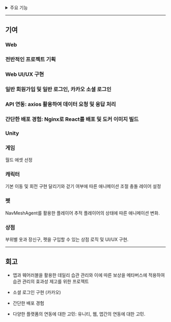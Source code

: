 

<details>
<summary>주요 기능</summary>

### Web

Web에서는 게임을 하기 위한 회원가입, 로그인, 게임 소개 등의 기능을 제공.

<br />

### 모바일

앱: 사용자의 하루 목표 설정, 웨어러블 워치를 통하여 헬스 데이터 취득, 미션 달성 및 보상 획득 기능 제공.<br />

웨어러블: 운동 선택 및 측정 기능. 측정 후 운동 시간 및 칼로리 소모량 확인

<br />

### 게임

커스터 마이징: 유저 맞춤형

게이미피케이션: 카테고리 별 랭킹 확인, 앱 미션을 통한 캐릭터 외형 5단계 변화 및 캐릭터 스탯 변화, 앱의 보상을 통한 다양한 상품 구매, 스탯 기반의 PVP 대결, 카메라 기능,

</details>

---

## 기여

### Web

### 전반적인 프로젝트 기획

### Web UI/UX 구현

### 일반 회원가입 및 일반 로그인, 카카오 소셜 로그인

### API 연동: axios 활용하여 데이터 요청 및 응답 처리

### 간단한 배포 경험: Nginx로 React를 배포 및 도커 이미지 빌드

### Unity

### 게임

월드 에셋 선정

### 캐릭터

기본 이동 및 회전 구현
달리기와 걷기 여부에 따른 애니메이션 조절
충돌 레이어 설정

### 펫

NavMeshAgent를 활용한 플레이어 추적
플레이어의 상태에 따른 애니메이션 변화.

### 상점

부위별 옷과 장신구, 펫을 구입할 수 있는 상점 로직 및 UI/UX 구현.

---

## 회고

- 앱과 웨어러블을 활용한 데일리 습관 관리와 이에 따른 보상을 메타버스에 적용하여 습관 관리의 효과성 제고를 위한 프로젝트

- 소셜 로그인 구현 (카카오)

- 간단한 배포 경험

- 다양한 플랫폼의 연동에 대한 고민: 유니티, 웹, 앱간의 연동에 대한 고민. 